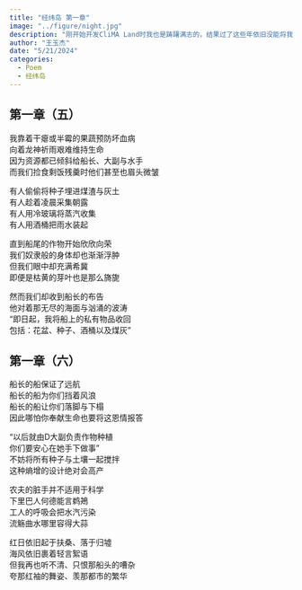 ```yaml
---
title: "经纬岛 第一章"
image: "../figure/night.jpg"
description: "刚开始开发CliMA Land时我也是踌躇满志的，结果过了这些年依旧没能将我的模型和大气模型耦合。再加上找工作也一直不顺利，心态居然都崩习惯了。。。"
author: "王玉杰"
date: "5/21/2024"
categories:
  - Poem
  - 经纬岛
---
```


## 第一章（五）
我靠着干瘪或半霉的果蔬预防坏血病\
向着龙神祈雨艰难维持生命\
因为资源都已倾斜给船长、大副与水手\
而我们捡食剩饭残羹时他们甚至也眉头微皱\

有人偷偷将种子埋进煤渣与灰土\
有人趁着凌晨采集朝露\
有人用冷玻璃将蒸汽收集\
有人用酒桶把雨水装起\

直到船尾的作物开始欣欣向荣\
我们奴隶般的身体却也渐渐浮肿\
但我们眼中却充满希冀\
即便是枯黄的芽叶也是那么旖旎\

然而我们却收到船长的布告\
他对着那无尽的海面与汹涌的波涛\
“即日起，我将船上的私有物品收回\
包括：花盆、种子、酒桶以及煤灰”

## 第一章（六）
船长的船保证了远航\
船长的船为你们挡着风浪\
船长的船让你们落脚与下榻\
因此哪怕你奉献生命也要将这恩情报答\

“以后就由D大副负责作物种植\
你们要安心在她手下做事”\
不妨将所有种子与土壤一起搅拌\
这种熵增的设计绝对会高产\

农夫的脏手并不适用于科学\
下里巴人何德能言鹈鴂\
工人的呼吸会把水汽污染\
流觞曲水哪里容得大蒜\

红日依旧起于扶桑、落于归墟\
海风依旧裹着轻言絮语\
但我再也听不清、只恨那船头的嘈杂\
夸那红袖的舞姿、羡那都市的繁华
